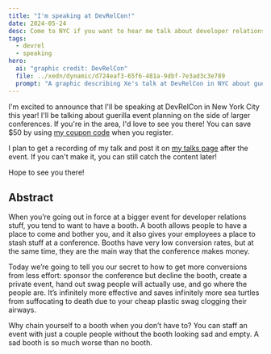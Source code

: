 ```yaml
---
title: "I'm speaking at DevRelCon!"
date: 2024-05-24
desc: Come to NYC if you want to hear me talk about developer relations.
tags:
  - devrel
  - speaking
hero:
  ai: "graphic credit: DevRelCon"
  file: ../xedn/dynamic/d724eaf3-65f6-481a-9dbf-7e3ad3c3e789
  prompt: "A graphic describing Xe's talk at DevRelCon in NYC about guerilla event planning"
---
```


I'm excited to announce that I'll be speaking at DevRelCon in New York City this year! I'll be talking about guerilla event planning on the side of larger conferences. If you're in the area, I'd love to see you there! You can save $50 by using [my coupon code](https://ti.to/mlh/devrelcon-ny/discount/Xe) when you register.

I plan to get a recording of my talk and post it on [my talks page](/talks) after the event. If you can't make it, you can still catch the content later!

Hope to see you there!

## Abstract

When you’re going out in force at a bigger event for developer relations stuff, you tend to want to have a booth. A booth allows people to have a place to come and bother you, and it also gives your employees a place to stash stuff at a conference. Booths have very low conversion rates, but at the same time, they are the main way that the conference makes money.

Today we’re going to tell you our secret to how to get more conversions from less effort: sponsor the conference but decline the booth, create a private event, hand out swag people will actually use, and go where the people are. It’s infinitely more effective and saves infinitely more sea turtles from suffocating to death due to your cheap plastic swag clogging their airways.

Why chain yourself to a booth when you don’t have to? You can staff an event with just a couple people without the booth looking sad and empty. A sad booth is so much worse than no booth.
